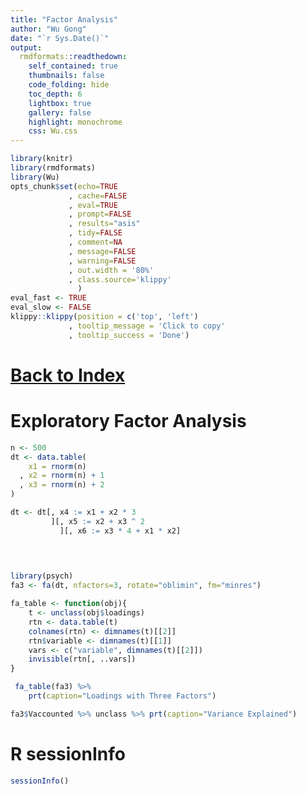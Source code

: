 ```yaml
---
title: "Factor Analysis"
author: "Wu Gong"
date: "`r Sys.Date()`"
output:
  rmdformats::readthedown:
    self_contained: true
    thumbnails: false
    code_folding: hide
    toc_depth: 6
    lightbox: true
    gallery: false
    highlight: monochrome
    css: Wu.css
---
```



	
```r
library(knitr)
library(rmdformats)
library(Wu)
opts_chunk$set(echo=TRUE
             , cache=FALSE
             , eval=TRUE
             , prompt=FALSE
             , results="asis"
             , tidy=FALSE
             , comment=NA
             , message=FALSE
             , warning=FALSE
             , out.width = '80%'
             , class.source='klippy'
               )
eval_fast <- TRUE
eval_slow <- FALSE
klippy::klippy(position = c('top', 'left')
             , tooltip_message = 'Click to copy'
             , tooltip_success = 'Done')
```




# [Back to Index](index.html)


# Exploratory Factor Analysis


```r

n <- 500
dt <- data.table(
    x1 = rnorm(n)
  , x2 = rnorm(n) + 1
  , x3 = rnorm(n) + 2
)

dt <- dt[, x4 := x1 + x2 * 3
         ][, x5 := x2 + x3 ^ 2
           ][, x6 := x3 * 4 + x1 * x2]
  
  


library(psych)
fa3 <- fa(dt, nfactors=3, rotate="oblimin", fm="minres")

fa_table <- function(obj){
    t <- unclass(obj$loadings)
    rtn <- data.table(t)
    colnames(rtn) <- dimnames(t)[[2]]
    rtn$variable <- dimnames(t)[[1]]
    vars <- c("variable", dimnames(t)[[2]])
    invisible(rtn[, ..vars])
}

 fa_table(fa3) %>%
    prt(caption="Loadings with Three Factors")

fa3$Vaccounted %>% unclass %>% prt(caption="Variance Explained")


```


# R sessionInfo

```r
sessionInfo()

```
